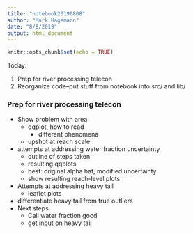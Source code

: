 ```yaml
---
title: "notebook20190808"
author: "Mark Hagemann"
date: "8/8/2019"
output: html_document
---
```


```r
knitr::opts_chunk$set(echo = TRUE)
```

Today:

1. Prep for river processing telecon
2. Reorganize code--put stuff from notebook into src/ and lib/



### Prep for river processing telecon

- Show problem with area
  - qqplot, how to read
    - different phenomena
  - upshot at reach scale
- attempts at addressing water fraction uncertainty
  - outline of steps taken
  - resulting qqplots
  - best: original alpha hat, modified uncertainty
  - show resulting reach-level plots
- Attempts at addressing heavy tail
  - leaflet plots
- differentiate heavy tail from true outliers
- Next steps
  - Call water fraction good
  - get input on heavy tail
  
  
  

